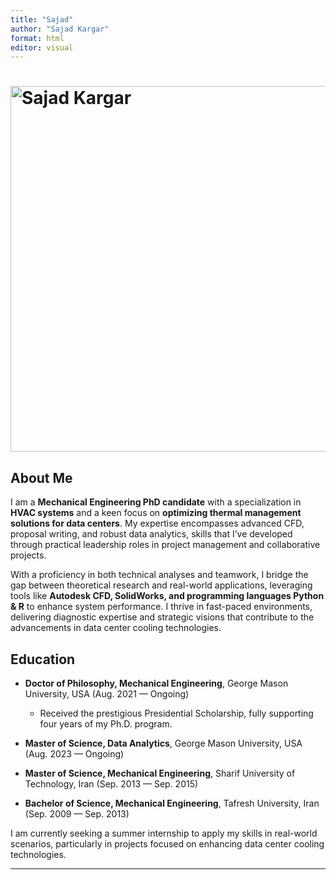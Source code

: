 ```yaml
---
title: "Sajad"
author: "Sajad Kargar"
format: html
editor: visual
---
```


# ![Sajad Kargar](Profile.jpg){width="585"}

## About Me

I am a **Mechanical Engineering PhD candidate** with a specialization in **HVAC systems** and a keen focus on **optimizing thermal management solutions for data centers**. My expertise encompasses advanced CFD, proposal writing, and robust data analytics, skills that I've developed through practical leadership roles in project management and collaborative projects.

With a proficiency in both technical analyses and teamwork, I bridge the gap between theoretical research and real-world applications, leveraging tools like **Autodesk CFD, SolidWorks, and programming languages Python & R** to enhance system performance. I thrive in fast-paced environments, delivering diagnostic expertise and strategic visions that contribute to the advancements in data center cooling technologies.

## Education

-   **Doctor of Philosophy, Mechanical Engineering**, George Mason University, USA (Aug. 2021 --- Ongoing)

    -   Received the prestigious Presidential Scholarship, fully supporting four years of my Ph.D. program.

-   **Master of Science, Data Analytics**, George Mason University, USA (Aug. 2023 --- Ongoing)

-   **Master of Science, Mechanical Engineering**, Sharif University of Technology, Iran (Sep. 2013 --- Sep. 2015)

-   **Bachelor of Science, Mechanical Engineering**, Tafresh University, Iran (Sep. 2009 --- Sep. 2013)

I am currently seeking a summer internship to apply my skills in real-world scenarios, particularly in projects focused on enhancing data center cooling technologies.

------------------------------------------------------------------------

## 
